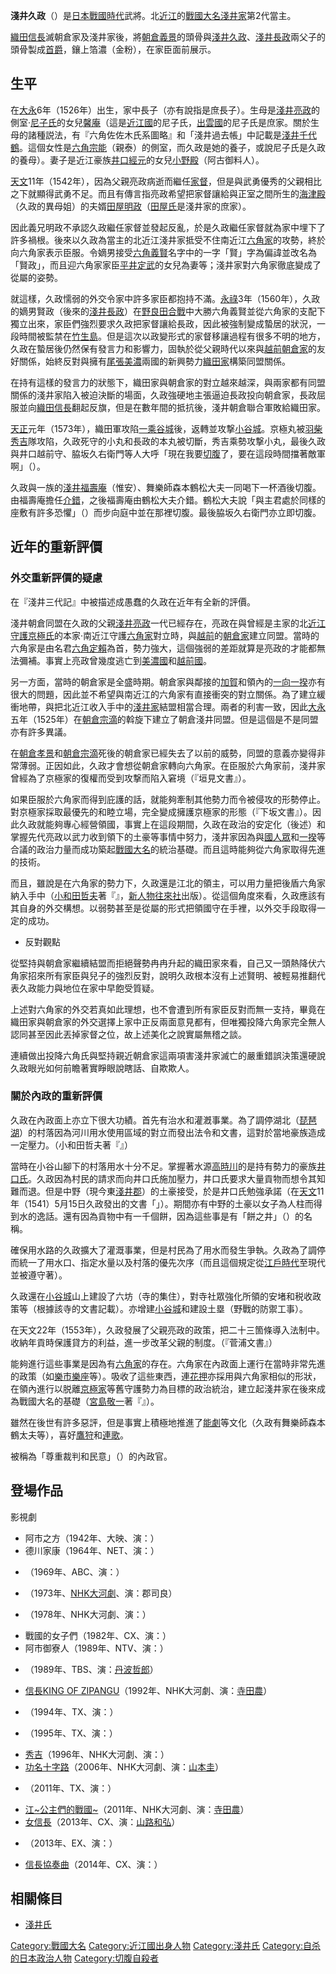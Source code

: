 {{日本武士
|名稱= 
|圖片名稱= Azai Hisamasa.jpg
|圖片大小= 
|圖片說明= 
|時代= [[日本戰國時代|日本戰國時代]]－[[安土桃山時代|安土桃山時代]]
|出生日期= [[大永|大永]]6年（1526年）
|出生地點= 
|逝世日期= [[天正_(日本)|天正]]元年8月27日（1573年9月23日）
|逝世地點= 
|假名= 
|羅馬字= 
|幼名= 猿夜叉
|改名= 
|别名= 新九郎、左兵衛尉（通稱）
|諡号= 
|神号= 
|戒名= 久岳良春<br>甲堅院殿前野州太守丘嶽良峻大居士
|洗禮名= 
|墓所= [[滋賀縣|滋賀縣]]的德勝寺（[[長濱市|長濱市]]）、[[小谷城|小谷城]]跡（長濱市）
|朝廷官位= [[下野守|下野守]]、[[宮內少輔|宮內少輔]]
|幕府職位= 
|主君= [[淺井亮政|淺井亮政]]→[[六角義賢|六角義賢]]→[[淺井長政|淺井長政]]
|藩= 
|氏族= [[淺井氏|北近江淺井家]]
|父母= 父：[[淺井亮政|淺井亮政]]<br>母：[[尼子氏|尼子氏]]的女兒（有異説）
|養父= 
|養母= 
|兄弟= 弟：[[淺井高政|高政]]、[[淺井政弘|政弘]]、[[淺井秀政|秀政]]<br>義兄弟：[[田屋明政|田屋明政]]
|姐妹= 妹：[[淺井鶴千代|海津殿]]（田屋明政室）、[[近江之方|近江之方]]（[[齋藤義龍|齋藤義龍]]室）
|正室= [[井口經元|井口經元]]的女兒[[小野殿|小野殿]]
|側室= 
|嗣子= [[淺井長政|長政]]、[[淺井政元|政元]]、[[淺井政之|政之]]、[[岡崎安休|岡崎安休]]、[[淺井治政|治政]]
|嗣女= [[阿久姬|阿久姬]]、[[大弐局|大弐局]]（[[六角義實|六角義實]]室）、[[京極瑪麗亞|京極瑪麗亞]]（[[京極高吉|京極高吉]]室）
|養子= 
|養女= 
|養女：近江之方（齋藤義龍室）}}
{{japanese|japanese=浅井 久政|kana=あざい ひさまさ|romaji=Azai Hisamasa|舊寫=淺井 久政}}
'''淺井久政'''（{{bd|1526年||1573年|9月23日|catIdx=Azai, Hisamasa}}）是[[日本戰國時代|日本戰國時代]]武將。北[[近江國|近江]]的[[戰國大名|戰國大名]][[淺井氏|淺井家]]第2代當主。

[[織田信長|織田信長]]滅朝倉家及淺井家後，將[[朝倉義景|朝倉義景]]的頭骨與[[淺井久政|淺井久政]]、[[淺井長政|淺井長政]]兩父子的頭骨製成[[首爵|首爵]]，鑲上箔濃（金粉），在家臣面前展示。

== 生平 ==
在[[大永|大永]]6年（1526年）出生，家中長子（亦有說指是庶長子）。生母是[[淺井亮政|淺井亮政]]的側室‧[[尼子氏|尼子氏]]的女兒[[馨庵|馨庵]]（這是[[近江國|近江國]]的尼子氏，[[出雲國|出雲國]]的尼子氏是庶家。關於生母的諸種説法，有『六角佐佐木氏系圖略』和「淺井過去帳」中記載是[[淺井千代鶴|淺井千代鶴]]。這個女性是[[六角宗能|六角宗能]]（親泰）的側室，而久政是她的養子，或說尼子氏是久政的養母）。妻子是近江豪族[[井口經元|井口經元]]的女兒[[小野殿|小野殿]]（阿古御料人）。

[[天文_(後奈良天皇)|天文]]11年（1542年），因為父親亮政病逝而繼任[[家督|家督]]，但是與武勇優秀的父親相比之下就顯得武勇不足。而且有傳言指亮政希望把家督讓給與正室之間所生的[[海津殿|海津殿]]（久政的異母姐）的夫婿[[田屋明政|田屋明政]]（[[田屋氏|田屋氏]]是淺井家的庶家）。

因此義兄明政不承認久政繼任家督並發起反亂，於是久政繼任家督就為家中埋下了許多禍根。後來以久政為當主的北近江淺井家抵受不住南近江[[六角定賴|六角家]]的攻勢，終於向六角家表示臣服。令嫡男接受[[六角義賢|六角義賢]]名字中的一字「賢」字為偏諱並改名為「賢政」，而且迎六角家家臣[[平井定武|平井定武]]的女兒為妻等；淺井家對六角家徹底變成了從屬的姿勢。

就這樣，久政懦弱的外交令家中許多家臣都抱持不滿。[[永祿|永祿]]3年（1560年），久政的嫡男賢政（後來的[[淺井長政|淺井長政]]）在[[野良田合戰|野良田合戰]]中大勝六角義賢並從六角家的支配下獨立出來，家臣們強烈要求久政把家督讓給長政，因此被強制變成蟄居的狀況，一段時間被監禁在[[竹生島|竹生島]]。但是這次以政變形式的家督移讓過程有很多不明的地方，久政在蟄居後仍然保有發言力和影響力，固執於從父親時代以來與[[越前國|越前]][[朝倉氏|朝倉家]]的友好關係，始終反對與擁有[[尾張國|尾張]][[美濃國|美濃]]兩國的新興勢力[[織田氏|織田家]]構築同盟關係。

在持有這樣的發言力的狀態下，織田家與朝倉家的對立越來越深，與兩家都有同盟關係的淺井家陷入被迫決斷的場面，久政強硬地主張逼迫長政投向朝倉家，長政屈服並向[[織田信長|織田信長]]翻起反旗，但是在數年間的抵抗後，淺井朝倉聯合軍敗給織田家。

[[天正_(日本)|天正]]元年（1573年），織田軍攻陷[[一乘谷城|一乘谷城]]後，返轉並攻撃[[小谷城|小谷城]]。京極丸被[[羽柴秀吉|羽柴秀吉]]隊攻陷，久政死守的小丸和長政的本丸被切斷，秀吉乘勢攻撃小丸，最後久政與井口越前守、脇坂久右衛門等人大呼「現在我要[[切腹|切腹]]了，要在這段時間擋著敵軍啊」（{{lang|ja|今よりわしは腹を切るゆえ、その間敵勢を食い止めてくれ}}）。

久政與一族的[[淺井惟安|淺井福壽庵]]（惟安）、舞樂師森本鶴松大夫一同喝下一杯酒後切腹。由福壽庵擔任[[介錯|介錯]]，之後福壽庵由鶴松大夫介錯。鶴松大夫說「與主君處於同樣的座敷有許多恐懼」（{{lang|ja|主君と同じ座敷では恐れ多い}}）而步向庭中並在那裡切腹。最後脇坂久右衛門亦立即切腹。

== 近年的重新評價 ==
=== 外交重新評價的疑慮 ===
在『淺井三代記』中被描述成愚蠢的久政在近年有全新的評價。

淺井朝倉同盟在久政的父親[[淺井亮政|淺井亮政]]一代已經存在，亮政在與曾經是主家的北[[近江國|近江]][[守護|守護]][[京極氏|京極氏]]的本家‧南近江守護[[六角定賴|六角家]]對立時，與[[越前國|越前]]的[[朝倉氏|朝倉家]]建立同盟。當時的六角家是由名君[[六角定賴|六角定賴]]為首，勢力強大，這個強弱的差距就算是亮政的才能都無法彌補。事實上亮政曾幾度逃亡到[[美濃國|美濃國]]和[[越前國|越前國]]。

另一方面，當時的朝倉家是全盛時期。朝倉家與鄰接的[[加賀國|加賀]]和領內的[[一向一揆|一向一揆]]亦有很大的問題，因此並不希望與南近江的六角家有直接衝突的對立關係。為了建立緩衝地帶，與把北近江收入手中的[[淺井氏|淺井家]]結盟相當合理。兩者的利害一致，因此[[大永|大永]]五年（1525年）在[[朝倉宗滴|朝倉宗滴]]的斡旋下建立了朝倉淺井同盟。但是這個是不是同盟亦有許多異議。

在[[朝倉孝景|朝倉孝景]]和[[朝倉宗滴|朝倉宗滴]]死後的朝倉家已經失去了以前的威勢，同盟的意義亦變得非常薄弱。正因如此，久政才會想從朝倉家轉向六角家。在臣服於六角家前，淺井家曾經為了京極家的復權而受到攻撃而陷入窘境（『垣見文書』）。

如果臣服於六角家而得到庇護的話，就能夠牽制其他勢力而令被侵攻的形勢停止。對京極家採取最優先的和睦立場，完全變成擁護京極家的形態（『下坂文書』）。因此久政就能夠專心經營領國，事實上在這段期間，久政在政治的安定化（後述）和掌握先代亮政以武力收到領下的土豪等事情中努力，淺井家因為與[[國人眾|國人眾]]和[[一揆|一揆]]等合議的政治力量而成功築起[[戰國大名|戰國大名]]的統治基礎。而且這時能夠從六角家取得先進的技術。

而且，雖說是在六角家的勢力下，久政還是江北的領主，可以用力量把後盾六角家納入手中（[[小和田哲夫|小和田哲夫]]著『{{lang|ja|近江浅井氏}}』，[[新人物往來社|新人物往來社]]出版）。從這個角度來看，久政應該有其自身的外交構想。以弱勢甚至是從屬的形式把領國守在手裡，以外交手段取得一定的成功。

*反對觀點
從堅持與朝倉家繼續結盟而拒絕聲勢冉冉升起的織田家來看，自己又一頭熱降伏六角家招來所有家臣與兒子的強烈反對，說明久政根本沒有上述賢明、被輕易推翻代表久政能力與地位在家中早飽受質疑。

上述對六角家的外交若真如此理想，也不會遭到所有家臣反對而無一支持，畢竟在織田家與朝倉家的外交選擇上家中正反兩面意見都有，但唯獨投降六角家完全無人認同甚至因此丟掉家督之位，故上述美化之說實屬無稽之談。

連續做出投降六角氏與堅持親近朝倉家這兩項害淺井家滅亡的嚴重錯誤決策還硬說久政眼光如何前瞻著實睜眼說瞎話、自欺欺人。

=== 關於內政的重新評價 ===
久政在內政面上亦立下很大功績。首先有治水和灌漑事業。為了調停湖北（[[琵琶湖|琵琶湖]]）的村落因為河川用水使用區域的對立而發出法令和文書，這對於當地豪族造成一定壓力。（小和田哲夫著『{{lang|ja|近江浅井氏}}』）

當時在小谷山腳下的村落用水十分不足。掌握著水源[[高時川|高時川]]的是持有勢力的豪族[[井口氏|井口氏]]。久政因為村民的請求而向井口氏施加壓力，井口氏要求大量貢物而想令其知難而退。但是中野（現今東[[淺井郡|淺井郡]]）的土豪接受，於是井口氏勉強承諾（在[[天文_(後奈良天皇)|天文]]11年（1541）5月15日久政發出的文書「{{lang|ja|高月川（高時川）預り井口越前守許容之上、餅之井懸越候間、以来心得候て、迷惑時者、水まかし可被致候。恐等謹言。浅井久政大井所々百姓中}}」）。期間亦有中野的土豪以女子為人柱而得到水的逸話。還有因為貢物中有一千個餅，因為這些事是有「餅之井」（{{lang|ja|餅ノ井}}）的名稱。

確保用水路的久政擴大了灌溉事業，但是村民為了用水而發生爭執。久政為了調停而統一了用水口、指定水量以及村落的優先次序（而且這個規定從[[江戶時代|江戶時代]]至現代並被遵守著）。

久政還在[[小谷城|小谷城]]山上建設了六坊（寺的集住），對寺社眾強化所領的安堵和税收政策等（根據該寺的文書記載）。亦增建[[小谷城|小谷城]]和建設土塁（野戰的防禦工事）。

在天文22年（1553年），久政發展了父親亮政的政策，把二十三箇條導入法制中。收納年貢時保護貸方的利益，進一步改革父親的制度。（『菅浦文書』）

能夠進行這些事業是因為有[[六角定賴|六角家]]的存在。六角家在內政面上運行在當時非常先進的政策（如[[樂市|樂市樂座]]等）。吸收了這些東西，連[[花押|花押]]亦採用與六角家相似的形狀，在領內進行以脱離[[京極家|京極家]]等舊守護勢力為目標的政治統治，建立起淺井家在後來成為戰國大名的基礎（[[宮島敬一|宮島敬一]]著『{{lang|ja|浅井氏三代}}』）。

雖然在後世有許多惡評，但是事實上積極地推進了[[能劇|能劇]]等文化（久政有舞樂師森本鶴太夫等），喜好[[鷹狩|鷹狩]]和[[連歌|連歌]]。

被稱為「尊重裁判和民意」（{{lang|ja|裁判と民意の尊重}}）的內政官。

== 登場作品 ==
;影視劇
*阿市之方（1942年、大映、演：{{tsl|ja|荒木忍}}）
*德川家康（1964年、NET、演：{{tsl|ja|加藤嘉}}）
*{{tsl|ja|戦国艶物語#第一部・お市編|戰國艷物語}}（1969年、ABC、演：{{tsl|ja|中村翫右衛門 (3代目)|中村翫右衛門}}）
*{{tsl|ja|国盗り物語 (NHK大河ドラマ)|國盜物語}}（1973年、[[NHK大河劇|NHK大河劇]]、演：郡司良）
*{{tsl|ja|黄金の日日|黃金的日子}}（1978年、NHK大河劇、演：{{tsl|ja|増田順司|增田順司}}）
*戰國的女子們（1982年、CX、演：{{tsl|ja|芦田伸介}}）
*阿市御寮人（1989年、NTV、演：{{tsl|ja|仲谷昇}}）
*{{tsl|ja|織田信長 (1989年のテレビドラマ)|織田信長 (1989年電視劇)|織田信長}}（1989年、TBS、演：[[丹波哲郎|丹波哲郎]]）
*[[信長KING_OF_ZIPANGU|信長KING OF ZIPANGU]]（1992年、NHK大河劇、演：[[寺田農|寺田農]]）
*{{tsl|ja|織田信長 (1994年のテレビドラマ)|織田信長 (1994年電視劇)|織田信長}}（1994年、TX、演：{{tsl|ja|滝田裕介|瀧田裕介}}）
*{{tsl|ja|豊臣秀吉 天下を獲る!|豐臣秀吉 獲取天下！}}（1995年、TX、演：{{tsl|ja|田中弘史}}）
*[[秀吉_(大河劇)|秀吉]]（1996年、NHK大河劇、演：{{tsl|ja|梅野泰靖}}）
*[[功名十字路_(大河劇)|功名十字路]]（2006年、NHK大河劇、演：[[山本圭|山本圭]]）
*{{tsl|ja|戦国疾風伝 二人の軍師 秀吉に天下を獲らせた男たち|戰國疾風傳 二人軍師}}（2011年、TX、演：{{tsl|ja|清水紘治}}）
*[[江~公主們的戰國~|江~公主們的戰國~]]（2011年、NHK大河劇、演：[[寺田農|寺田農]]）
*[[女信長|女信長]]（2013年、CX、演：[[山路和弘|山路和弘]]）
*{{tsl|ja|濃姫 (テレビドラマ)|濃姬 (電視劇)|濃姬}}（2013年、EX、演：{{tsl|ja|西岡徳馬|西岡德馬}}）
*[[信長協奏曲#電視劇|信長協奏曲]]（2014年、CX、演：{{tsl|ja|村井國夫}}）

== 相關條目 ==
*[[淺井氏|淺井氏]]

{{淺井氏歷代當主||1542－1560}}
[[Category:戰國大名|Category:戰國大名]]
[[Category:近江國出身人物|Category:近江國出身人物]]
[[Category:淺井氏|Category:淺井氏]]
[[Category:自杀的日本政治人物|Category:自杀的日本政治人物]]
[[Category:切腹自殺者|Category:切腹自殺者]]